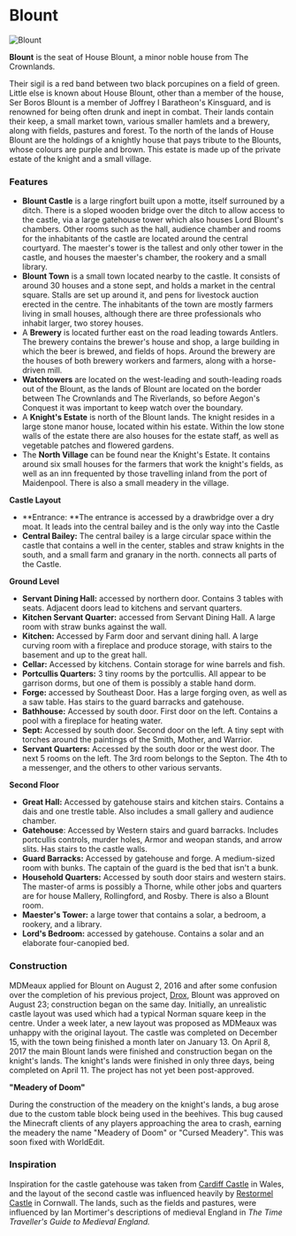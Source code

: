 

# Blount

<Image
  src="https://cdn.sanity.io/images/1as7cn02/production/9dd1db1e1a504dc33f099853add353dd9cd47cc5-3840x2160.jpg?w=976&h=350&fit=crop&crop=center&auto=format"
  alt="Blount"
  width={976}
  height={350}
/>

<ProjectDetails
  floatRight
  region="Crownlands"
  house="House Blount"
  type="Keep"
  status="Completed"
  warp="/warp blount"
  projectLead="MDMeaux"
  dateStarted="August 23, 2016"
  dateCompleted="August 23, 2016"
/>

**Blount** is the seat of House Blount, a minor noble house from The Crownlands.

Their sigil is a red band between two black porcupines on a field of green. Little else is known about House Blount, other than a member of the house, Ser Boros Blount is a member of Joffrey I Baratheon's Kinsguard, and is renowned for being often drunk and inept in combat. Their lands contain their keep, a small market town, various smaller hamlets and a brewery, along with fields, pastures and forest. To the north of the lands of House Blount are the holdings of a knightly house that pays tribute to the Blounts, whose colours are purple and brown. This estate is made up of the private estate of the knight and a small village.

### Features

- **Blount Castle** is a large ringfort built upon a motte, itself surrouned by a ditch. There is a sloped wooden bridge over the ditch to allow access to the castle, via a large gatehouse tower which also houses Lord Blount's chambers. Other rooms such as the hall, audience chamber and rooms for the inhabitants of the castle are located around the central courtyard. The maester's tower is the tallest and only other tower in the castle, and houses the maester's chamber, the rookery and a small library.
- **Blount Town** is a small town located nearby to the castle. It consists of around 30 houses and a stone sept, and holds a market in the central square. Stalls are set up around it, and pens for livestock auction erected in the centre. The inhabitants of the town are mostly farmers living in small houses, although there are three professionals who inhabit larger, two storey houses.
- A **Brewery** is located further east on the road leading towards Antlers. The brewery contains the brewer's house and shop, a large building in which the beer is brewed, and fields of hops. Around the brewery are the houses of both brewery workers and farmers, along with a horse-driven mill.
- **Watchtowers** are located on the west-leading and south-leading roads out of the Blount, as the lands of Blount are located on the border between The Crownlands and The Riverlands, so before Aegon's Conquest it was important to keep watch over the boundary.
- A **Knight's Estate** is north of the Blount lands. The knight resides in a large stone manor house, located within his estate. Within the low stone walls of the estate there are also houses for the estate staff, as well as vegetable patches and flowered gardens.
- The **North Village** can be found near the Knight's Estate. It contains around six small houses for the farmers that work the knight's fields, as well as an inn frequented by those travelling inland from the port of Maidenpool. There is also a small meadery in the village.

**Castle Layout**

- **Entrance: **The entrance is accessed by a drawbridge over a dry moat. It leads into the central bailey and is the only way into the Castle
- **Central Bailey:** The central bailey is a large circular space within the castle that contains a well in the center, stables and straw knights in the south, and a small farm and granary in the north. connects all parts of the Castle.

**Ground Level**

- **Servant Dining Hall:** accessed by northern door. Contains 3 tables with seats. Adjacent doors lead to kitchens and servant quarters.
- **Kitchen Servant Quarter:** accessed from Servant Dining Hall. A large room with straw bunks against the wall.
- **Kitchen:** Accessed by Farm door and servant dining hall. A large curving room with a fireplace and produce storage, with stairs to the basement and up to the great hall.
- **Cellar:** Accessed by kitchens. Contain storage for wine barrels and fish.
- **Portcullis Quarters:** 3 tiny rooms by the portcullis. All appear to be garrison dorms, but one of them is possibly a stable hand dorm.
- **Forge:** accessed by Southeast Door. Has a large forging oven, as well as a saw table. Has stairs to the guard barracks and gatehouse.
- **Bathhouse:** Accessed by south door. First door on the left. Contains a pool with a fireplace for heating water.
- **Sept:** Accessed by south door. Second door on the left. A tiny sept with torches around the paintings of the Smith, Mother, and Warrior.
- **Servant Quarters:** Accessed by the south door or the west door. The next 5 rooms on the left. The 3rd room belongs to the Septon. The 4th to a messenger, and the others to other various servants.

**Second Floor**

- **Great Hall:** Accessed by gatehouse stairs and kitchen stairs. Contains a dais and one trestle table. Also includes a small gallery and audience chamber.
- **Gatehouse**: Accessed by Western stairs and guard barracks. Includes portcullis controls, murder holes, Armor and weopan stands, and arrow slits. Has stairs to the castle walls.
- **Guard Barracks:** Accessed by gatehouse and forge. A medium-sized room with bunks. The captain of the guard is the bed that isn't a bunk.
- **Household Quarters:** Accessed by south door stairs and western stairs. The master-of arms is possibly a Thorne, while other jobs and quarters are for house Mallery, Rollingford, and Rosby. There is also a Blount room.
- **Maester's Tower:** a large tower that contains a solar, a bedroom, a rookery, and a library.
- **Lord's Bedroom:** accessed by gatehouse. Contains a solar and an elaborate four-canopied bed.

### Construction

MDMeaux applied for Blount on August 2, 2016 and after some confusion over the completion of his previous project, [Drox](https://westeroscraft.fandom.com/wiki/Drox), Blount was approved on August 23; construction began on the same day. Initially, an unrealistic castle layout was used which had a typical Norman square keep in the centre. Under a week later, a new layout was proposed as MDMeaux was unhappy with the original layout. The castle was completed on December 15, with the town being finished a month later on January 13. On April 8, 2017 the main Blount lands were finished and construction began on the knight's lands. The knight's lands were finished in only three days, being completed on April 11. The project has not yet been post-approved.

**"Meadery of Doom"**

During the construction of the meadery on the knight's lands, a bug arose due to the custom table block being used in the beehives. This bug caused the Minecraft clients of any players approaching the area to crash, earning the meadery the name "Meadery of Doom" or "Cursed Meadery". This was soon fixed with WorldEdit.

### Inspiration

Inspiration for the castle gatehouse was taken from [Cardiff Castle](https://en.wikipedia.org/wiki/Cardiff_Castle) in Wales, and the layout of the second castle was influenced heavily by [Restormel Castle](https://en.wikipedia.org/wiki/Restormel_Castle) in Cornwall. The lands, such as the fields and pastures, were influenced by Ian Mortimer's descriptions of medieval England in _The Time Traveller's Guide to Medieval England._
